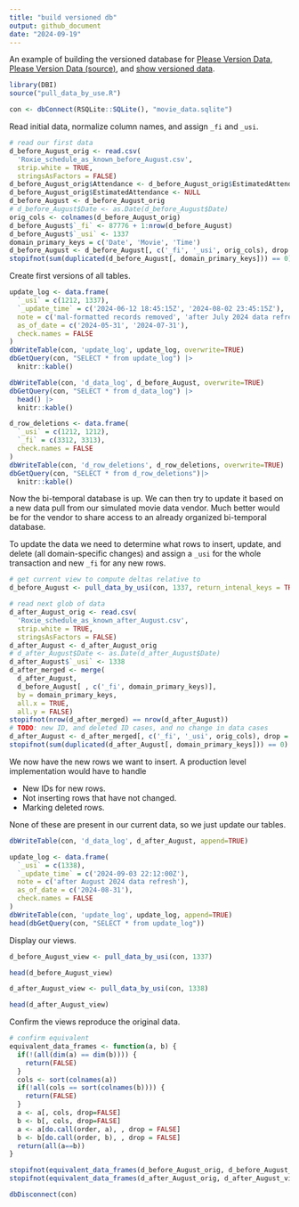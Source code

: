 ```yaml
---
title: "build versioned db"
output: github_document
date: "2024-09-19"
---
```


An example of building the versioned database for [Please Version Data](https://win-vector.com/2024/09/09/please-version-data/), [Please Version Data (source)](https://github.com/WinVector/Examples/blob/main/versioning_data/Please_Version_Data.md), and [show versioned data](https://github.com/WinVector/Examples/blob/main/versioning_data/show_versioned_data.md).

```r
library(DBI)
source("pull_data_by_use.R")
```

```r
con <- dbConnect(RSQLite::SQLite(), "movie_data.sqlite")
```

Read initial data, normalize column names, and assign `_fi` and `_usi`.

```r
# read our first data
d_before_August_orig <- read.csv(
  'Roxie_schedule_as_known_before_August.csv', 
  strip.white = TRUE, 
  stringsAsFactors = FALSE)
d_before_August_orig$Attendance <- d_before_August_orig$EstimatedAttendance
d_before_August_orig$EstimatedAttendance <- NULL
d_before_August <- d_before_August_orig
# d_before_August$Date <- as.Date(d_before_August$Date)
orig_cols <- colnames(d_before_August_orig)
d_before_August$`_fi` <- 87776 + 1:nrow(d_before_August)
d_before_August$`_usi` <- 1337
domain_primary_keys = c('Date', 'Movie', 'Time')
d_before_August <- d_before_August[, c('_fi', '_usi', orig_cols), drop = FALSE]
stopifnot(sum(duplicated(d_before_August[, domain_primary_keys])) == 0)
```

Create first versions of all tables.

```r
update_log <- data.frame(
  `_usi` = c(1212, 1337),
  `_update_time` = c('2024-06-12 18:45:15Z', '2024-08-02 23:45:15Z'),
  note = c('mal-formatted records removed', 'after July 2024 data refresh'),
  as_of_date = c('2024-05-31', '2024-07-31'),
  check.names = FALSE
)
dbWriteTable(con, 'update_log', update_log, overwrite=TRUE)
dbGetQuery(con, "SELECT * from update_log") |>
  knitr::kable()
```

```r
dbWriteTable(con, 'd_data_log', d_before_August, overwrite=TRUE)
dbGetQuery(con, "SELECT * from d_data_log") |>
  head() |>
  knitr::kable()
```


```r
d_row_deletions <- data.frame(
  `_usi` = c(1212, 1212),
  `_fi` = c(3312, 3313),
  check.names = FALSE
)
dbWriteTable(con, 'd_row_deletions', d_row_deletions, overwrite=TRUE)
dbGetQuery(con, "SELECT * from d_row_deletions")|>
  knitr::kable()
```

Now the bi-temporal database is up. We can then try to update it based on a new data pull from our simulated movie data vendor. Much better would be for the vendor to share access to an already organized bi-temporal database.

To update the data we need to determine what rows to insert, update, and delete (all domain-specific changes) and assign a `_usi` for the whole transaction and new `_fi` for any new rows.

```r
# get current view to compute deltas relative to
d_before_August <- pull_data_by_usi(con, 1337, return_intenal_keys = TRUE)
```


```r
# read next glob of data
d_after_August_orig <- read.csv(
  'Roxie_schedule_as_known_after_August.csv', 
  strip.white = TRUE, 
  stringsAsFactors = FALSE)
d_after_August <- d_after_August_orig
# d_after_August$Date <- as.Date(d_after_August$Date)
d_after_August$`_usi` <- 1338
d_after_merged <- merge(
  d_after_August, 
  d_before_August[ , c('_fi', domain_primary_keys)], 
  by = domain_primary_keys,
  all.x = TRUE,
  all.y = FALSE)
stopifnot(nrow(d_after_merged) == nrow(d_after_August))
# TODO: new ID, and deleted ID cases, and no change in data cases
d_after_August <- d_after_merged[, c('_fi', '_usi', orig_cols), drop = FALSE]
stopifnot(sum(duplicated(d_after_August[, domain_primary_keys])) == 0)
```

We now have the new rows we want to insert. A production level implementation would have to handle

  * New IDs for new rows.
  * Not inserting rows that have not changed.
  * Marking deleted rows.
  
None of these are present in our current data, so we just update our tables.


```r
dbWriteTable(con, 'd_data_log', d_after_August, append=TRUE)
```

```r
update_log <- data.frame(
  `_usi` = c(1338),
  `_update_time` = c('2024-09-03 22:12:00Z'),
  note = c('after August 2024 data refresh'),
  as_of_date = c('2024-08-31'),
  check.names = FALSE
)
dbWriteTable(con, 'update_log', update_log, append=TRUE)
head(dbGetQuery(con, "SELECT * from update_log"))
```


Display our views.



```r
d_before_August_view <- pull_data_by_usi(con, 1337)
```


```r
head(d_before_August_view)
```

```r
d_after_August_view <- pull_data_by_usi(con, 1338)
```


```r
head(d_after_August_view)
```


Confirm the views reproduce the original data.


```r
# confirm equivalent
equivalent_data_frames <- function(a, b) {
  if(!(all(dim(a) == dim(b)))) {
    return(FALSE)
  }
  cols <- sort(colnames(a))
  if(!all(cols == sort(colnames(b)))) {
    return(FALSE)
  }
  a <- a[, cols, drop=FALSE]
  b <- b[, cols, drop=FALSE]
  a <- a[do.call(order, a), , drop = FALSE]
  b <- b[do.call(order, b), , drop = FALSE]
  return(all(a==b))
}
```

```r
stopifnot(equivalent_data_frames(d_before_August_orig, d_before_August_view[ , orig_cols]))
stopifnot(equivalent_data_frames(d_after_August_orig, d_after_August_view[ , orig_cols]))
```



```r
dbDisconnect(con)
```

